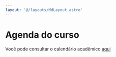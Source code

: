 ```yaml
---
layout: '@/layouts/MdLayout.astro'
---
```






Agenda do curso
===============







Você pode consultar o calendário acadêmico [aqui](https://ufal.br/estudante/graduacao/calendario-academico)








